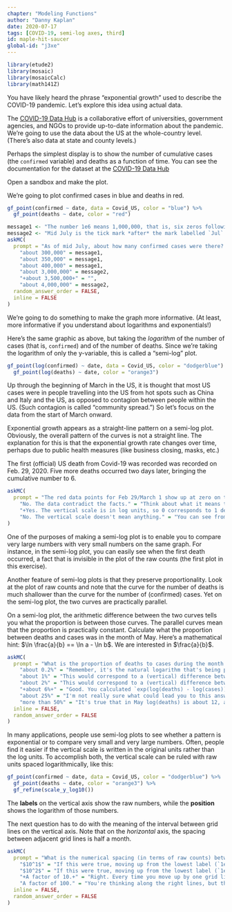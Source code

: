 ```yaml
---
chapter: "Modeling Functions"
author: "Danny Kaplan"
date: 2020-07-17 
tags: [COVID-19, semi-log axes, third]
id: maple-hit-saucer
global-id: "j3xe"
---
```


```r
library(etude2)
library(mosaic)
library(mosaicCalc)
library(math141Z)
```


You have likely heard the phrase "exponential growth" used to describe the COVID-19 pandemic. Let's explore this idea using actual data. 

The [COVID-19 Data Hub](https://covid19datahub.io/) is  a collaborative effort of universities, government agencies,  and NGOs to provide up-to-date information about the pandemic. We're going to use the data about the US at the whole-country level. (There's also data at state and county levels.) 

Perhaps the simplest display is to show the number of cumulative cases (the `confirmed` variable) and deaths as a function of time. You can see the documentation for the dataset at the  [COVID-19 Data Hub](https://covid19datahub.io/) 

Open a sandbox and make the plot.

::: {.scaffolding}
We're going to plot confirmed cases in blue and deaths in red.
```r
gf_point(confirmed ~ date, data = Covid_US, color = "blue") %>%
  gf_point(deaths ~ date, color = "red")
```
:::

```r
message1 <- "The number 1e6 means 1,000,000, that is, six zeros following the 1."
message2 <- "Mid July is the tick mark *after* the mark labelled `Jul`."
askMC(
  prompt = "As of mid July, about how many confirmed cases were there? (Note that the labeled tick marks refer to the beginning of the month, so the point labeled `Feb` is February 1.)",
    "about 300,000" = message1,
    "about 350,000" = message1,
    "about 400,000" = message1,
    "about 3,000,000" = message2,
    "+about 3,500,000+" = "",
    "about 4,000,000" = message2, 
  random_answer_order = FALSE,
  inline = FALSE
)
```

We're going to do something to make the graph more informative. (At least, more informative if you understand about logarithms and exponentials!)

Here's the same graphic as above, but taking the *logarithm* of the number of cases (that is, `confirmed`) and of the number of deaths. Since we're taking the logarithm of only the y-variable, this is called a "semi-log" plot. 

::: {.scaffolding}
```r
gf_point(log(confirmed) ~ date, data = Covid_US, color = "dodgerblue") %>%
  gf_point(log(deaths) ~ date, color = "orange3") 
```
::: 

Up through the beginning of March in the US, it is thought that most US cases were in people travelling into the US from hot spots such as China and Italy and the US, as opposed to contagion between people within the US. (Such contagion is called "community spread.") So let's focus on the data from the start of March onward.

Exponential growth appears as a straight-line pattern on a semi-log plot. Obviously, the overall pattern of the curves is not a straight line. The explanation for this is that the exponential growth rate changes over time, perhaps due to public health measures (like business closing, masks, etc.)

The first (official) US death from Covid-19 was recorded was recorded on Feb. 29, 2020. Five more deaths occurred two days later, bringing the cumulative number to 6.


```r
askMC(
  prompt = "The red data points for Feb 29/March 1 show up at zero on the vertical scale. The red data point for March 2 is at around 2 on the vertical scale. Is this consistent with the facts stated above?",
    "No. The data contradict the facts." = "Think about what it means to be 0 on the vertical scale.",
    "+Yes. The vertical scale is in log units, so 0 corresponds to 1 death, since $\\ln 1 = 0$.+" = "",
    "No. The vertical scale doesn't mean anything." = "You can see from the plotting command what the quantity on the vertical axis is: `log(confirmed)` for the blue dots and `log(deaths)` for the red."
)
```


One of the purposes of making a semi-log plot is to enable you to compare very  large numbers with very small numbers on the same graph. For instance, in the semi-log plot, you can easily see when the first death occurred, a fact that is invisible in the plot of the raw counts (the first plot in this exercise).

Another feature of semi-log plots is that they preserve proportionality. Look at the plot of raw counts and note that the curve for the number of deaths is much shallower than the curve for the number of (confirmed) cases. Yet on the semi-log plot, the two curves are practically parallel.

On a semi-log plot, the arithmetic difference between the two curves tells you what the proportion is between those curves. The parallel curves mean that the proportion is practically constant. 
Calculate what the proportion between deaths and cases was in the month of May. Here's a mathematical hint: $\ln \frac{a}{b} == \ln a - \ln b$. We are interested in $\frac{a}{b}$.

```r
askMC(
  prompt = "What is the proportion of deaths to cases during the month of May?",
    "about 0.2%" = "Remember, it's the natural logarithm that's being plotted, so the inverse function is `exp()`.",
    "about 1%" = "This would correspond to a (vertical) difference between the curves of about 4.6 log units. Is it really that big?",
    "about 2%" = "This would correspond to a (vertical) difference between the curves of about 4 log units. Is it really that big?",
    "+about 6%+" = "Good. You calculated `exp(log(deaths) - log(cases))` which gives an answer around 0.06, or 6%.",
    "about 25%" = "I'm not really sure what could lead you to this answer. You're making a mistake that I didn't anticipate.",
    "more than 50%" = "It's true that in May log(deaths) is about 12, and log(cases) is about 14, and 12/14 is indeed greater than 50%. But, on a log scale, the proportion relates to the difference between logs, not the ratio.",
  inline = FALSE,
  random_answer_order = FALSE
)
```

In many applications, people use semi-log plots to see whether a pattern is exponential or to compare very small and very large numbers. Often, people find it easier if the vertical scale is written in the original units rather than the log units. To accomplish both, the vertical scale can be ruled with raw units spaced logarithmically, like this:

::: {.scaffolding}
```r
gf_point(confirmed ~ date, data = Covid_US, color = "dodgerblue") %>%
  gf_point(deaths ~ date, color = "orange3") %>%
  gf_refine(scale_y_log10())
```
:::

The **labels** on the vertical axis show the raw numbers, while the **position** shows the logarithm of those numbers.

The next question has to do with the meaning of the interval between grid lines on the vertical axis. Note that on the *horizontal* axis, the spacing between adjacent grid lines is half a month.


```r
askMC(
  prompt = "What is the numerical spacing (in terms of raw counts) between adjacent grid lines on the vertical axis?",
    "$10^1$" = "If this were true, moving up from the lowest label (`1e+01`, that is, 10) the next grid line would be at 20, then 30, then 40.",
    "$10^2$" = "If this were true, moving up from the lowest label (`1e+01`) the next grid line would be at 110, then 210, then 310.",
    "+A factor of 10.+" = "Right. Every time you move up by one grid line, the raw number increases ten-fold, so 10, 100, 1000, 10,000, and so on. The phrase `a factor of 10` means to multiply by 10, not to add 10.",
    "A factor of 100." = "You're thinking along the right lines, but this is the difference between every second grid line, not adjacent grid lines.",
  inline = FALSE,
  random_answer_order = FALSE
)
```


